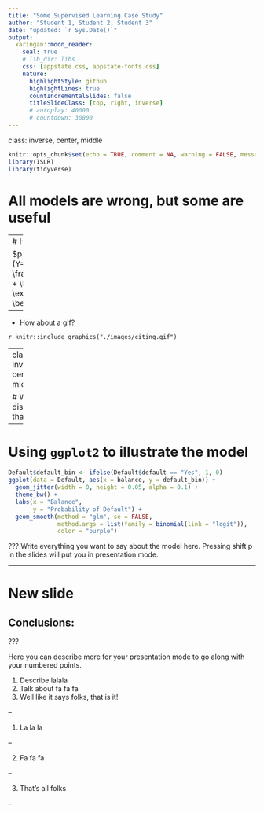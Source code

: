 ```yaml
---
title: "Some Supervised Learning Case Study"
author: "Student 1, Student 2, Student 3"
date: "updated: `r Sys.Date()`"
output:
  xaringan::moon_reader:
    seal: true
    # lib_dir: libs
    css: [appstate.css, appstate-fonts.css]
    nature:
      highlightStyle: github
      highlightLines: true
      countIncrementalSlides: false
      titleSlideClass: [top, right, inverse]
      # autoplay: 40000
      # countdown: 30000
---
```

class: inverse, center, middle

```r
knitr::opts_chunk$set(echo = TRUE, comment = NA, warning = FALSE, message = FALSE)
library(ISLR)
library(tidyverse)
```


# All models are wrong, but some are useful

---
# Here is ours:

$p(X) = \text{Pr}(Y=1|X) = \frac{\exp(\beta_0 + \beta_1X)}{1 + \exp(\beta_0 + \beta_1X)}$ 

--

* How about a gif?

`r knitr::include_graphics("./images/citing.gif")`

---
class: inverse, center, middle

# We discovered that...

---

# Using `ggplot2` to illustrate the model




```r
Default$default_bin <- ifelse(Default$default == "Yes", 1, 0)
ggplot(data = Default, aes(x = balance, y = default_bin)) + 
  geom_jitter(width = 0, height = 0.05, alpha = 0.1) + 
  theme_bw() + 
  labs(x = "Balance", 
       y = "Probability of Default") + 
  geom_smooth(method = "glm", se = FALSE, 
              method.args = list(family = binomial(link = "logit")),
              color = "purple") 
```

???
Write everything you want to say about the model here.  Pressing shift p in the slides will put you in presentation mode.

---

# New slide



## Conclusions:


???

Here you can describe more for your presentation mode to go along with your numbered points.

1. Describe lalala
2. Talk about fa fa fa
3. Well like it says folks, that is it!

--

1. La la la

--

2. Fa fa fa

--

3. That's all folks

--



 